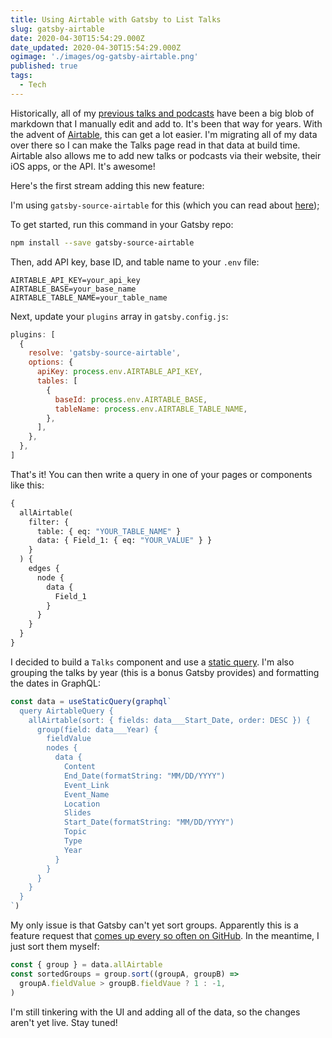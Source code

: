 ```yaml
---
title: Using Airtable with Gatsby to List Talks
slug: gatsby-airtable
date: 2020-04-30T15:54:29.000Z
date_updated: 2020-04-30T15:54:29.000Z
ogimage: './images/og-gatsby-airtable.png'
published: true
tags:
  - Tech
---
```



<GatsbyBanner />

Historically, all of my [previous talks and podcasts](http://www.samjulien.com/talks) have been a big blob of markdown that I manually edit and add to. It's been that way for years. With the advent of [Airtable](https://airtable.com/), this can get a lot easier. I'm migrating all of my data over there so I can make the Talks page read in that data at build time. Airtable also allows me to add new talks or podcasts via their website, their iOS apps, or the API. It's awesome!

Here's the first stream adding this new feature:

<YouTube shortCode="rxrcFYZ-nHQ" />

I'm using `gatsby-source-airtable` for this (which you can read about [here](https://www.gatsbyjs.org/packages/gatsby-source-airtable/));

To get started, run this command in your Gatsby repo:

```bash
npm install --save gatsby-source-airtable
```

Then, add API key, base ID, and table name to your `.env` file:

```
AIRTABLE_API_KEY=your_api_key
AIRTABLE_BASE=your_base_name
AIRTABLE_TABLE_NAME=your_table_name
```

Next, update your `plugins` array in `gatsby.config.js`:

```js
plugins: [
  {
    resolve: 'gatsby-source-airtable',
    options: {
      apiKey: process.env.AIRTABLE_API_KEY,
      tables: [
        {
          baseId: process.env.AIRTABLE_BASE,
          tableName: process.env.AIRTABLE_TABLE_NAME,
        },
      ],
    },
  },
]
```

That's it! You can then write a query in one of your pages or components like this:

```graphql
{
  allAirtable(
    filter: {
      table: { eq: "YOUR_TABLE_NAME" }
      data: { Field_1: { eq: "YOUR_VALUE" } }
    }
  ) {
    edges {
      node {
        data {
          Field_1
        }
      }
    }
  }
}
```

I decided to build a `Talks` component and use a [static query](https://www.gatsbyjs.org/docs/static-query/). I'm also grouping the talks by year (this is a bonus Gatsby provides) and formatting the dates in GraphQL:

```jsx
const data = useStaticQuery(graphql`
  query AirtableQuery {
    allAirtable(sort: { fields: data___Start_Date, order: DESC }) {
      group(field: data___Year) {
        fieldValue
        nodes {
          data {
            Content
            End_Date(formatString: "MM/DD/YYYY")
            Event_Link
            Event_Name
            Location
            Slides
            Start_Date(formatString: "MM/DD/YYYY")
            Topic
            Type
            Year
          }
        }
      }
    }
  }
`)
```

My only issue is that Gatsby can't yet sort groups. Apparently this is a feature request that [comes up every so often on GitHub](https://github.com/gatsbyjs/gatsby/issues/17690). In the meantime, I just sort them myself:

```js
const { group } = data.allAirtable
const sortedGroups = group.sort((groupA, groupB) =>
  groupA.fieldValue > groupB.fieldVaue ? 1 : -1,
)
```

I'm still tinkering with the UI and adding all of the data, so the changes aren't yet live. Stay tuned!
